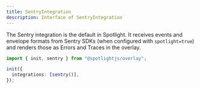 ```yaml
---
title: SentryIntegration
description: Interface of SentryIntegration
---
```


The Sentry integration is the default in Spotlight. It receives events and envelope formats from Sentry SDKs (when configured with `spotlight=true`) and renders those as Errors and Traces in the overlay.

```ts
import { init, sentry } from "@spotlightjs/overlay";

init({
  integrations: [sentry()],
});
```
